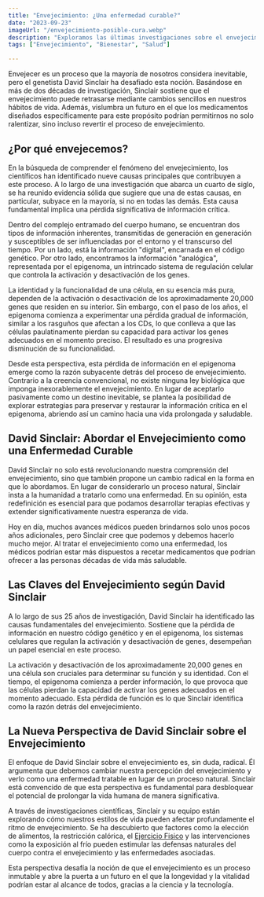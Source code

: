 ```yaml
---
title: "Envejecimiento: ¿Una enfermedad curable?"
date: "2023-09-23"
imageUrl: "/envejecimiento-posible-cura.webp"
description: "Exploramos las últimas investigaciones sobre el envejecimiento y las posibles curas en el horizonte. Desde avances científicos hasta hábitos de vida, descubre cómo estamos acercándonos a la posibilidad de envejecer de manera más saludable."
tags: ["Envejecimiento", "Bienestar", "Salud"]

---
```


<CustomImage
  src="https://raw.githubusercontent.com/sebiten/posts/main/images/envejecimiento-posible-cura.webp"
  alt="Envejecimiento: ¿Una enfermedad curable?"
/>

Envejecer es un proceso que la mayoría de nosotros considera inevitable, pero el genetista David Sinclair ha desafiado esta noción. Basándose en más de dos décadas de investigación, Sinclair sostiene que el envejecimiento puede retrasarse mediante cambios sencillos en nuestros hábitos de vida. Además, vislumbra un futuro en el que los medicamentos diseñados específicamente para este propósito podrían permitirnos no solo ralentizar, sino incluso revertir el proceso de envejecimiento.

## ¿Por qué envejecemos?

En la búsqueda de comprender el fenómeno del envejecimiento, los científicos han identificado nueve causas principales que contribuyen a este proceso. A lo largo de una investigación que abarca un cuarto de siglo, se ha reunido evidencia sólida que sugiere que una de estas causas, en particular, subyace en la mayoría, si no en todas las demás. Esta causa fundamental implica una pérdida significativa de información crítica.

Dentro del complejo entramado del cuerpo humano, se encuentran dos tipos de información inherentes, transmitidas de generación en generación y susceptibles de ser influenciadas por el entorno y el transcurso del tiempo. Por un lado, está la información "digital", encarnada en el código genético. Por otro lado, encontramos la información "analógica", representada por el epigenoma, un intrincado sistema de regulación celular que controla la activación y desactivación de los genes.

La identidad y la funcionalidad de una célula, en su esencia más pura, dependen de la activación o desactivación de los aproximadamente 20,000 genes que residen en su interior. Sin embargo, con el paso de los años, el epigenoma comienza a experimentar una pérdida gradual de información, similar a los rasguños que afectan a los CDs, lo que conlleva a que las células paulatinamente pierdan su capacidad para activar los genes adecuados en el momento preciso. El resultado es una progresiva disminución de su funcionalidad.

Desde esta perspectiva, esta pérdida de información en el epigenoma emerge como la razón subyacente detrás del proceso de envejecimiento. Contrario a la creencia convencional, no existe ninguna ley biológica que imponga inexorablemente el envejecimiento. En lugar de aceptarlo pasivamente como un destino inevitable, se plantea la posibilidad de explorar estrategias para preservar y restaurar la información crítica en el epigenoma, abriendo así un camino hacia una vida prolongada y saludable.

## David Sinclair: Abordar el Envejecimiento como una Enfermedad Curable

David Sinclair no solo está revolucionando nuestra comprensión del envejecimiento, sino que también propone un cambio radical en la forma en que lo abordamos. En lugar de considerarlo un proceso natural, Sinclair insta a la humanidad a tratarlo como una enfermedad. En su opinión, esta redefinición es esencial para que podamos desarrollar terapias efectivas y extender significativamente nuestra esperanza de vida.

Hoy en día, muchos avances médicos pueden brindarnos solo unos pocos años adicionales, pero Sinclair cree que podemos y debemos hacerlo mucho mejor. Al tratar el envejecimiento como una enfermedad, los médicos podrían estar más dispuestos a recetar medicamentos que podrían ofrecer a las personas décadas de vida más saludable.

## Las Claves del Envejecimiento según David Sinclair

A lo largo de sus 25 años de investigación, David Sinclair ha identificado las causas fundamentales del envejecimiento. Sostiene que la pérdida de información en nuestro código genético y en el epigenoma, los sistemas celulares que regulan la activación y desactivación de genes, desempeñan un papel esencial en este proceso.

La activación y desactivación de los aproximadamente 20,000 genes en una célula son cruciales para determinar su función y su identidad. Con el tiempo, el epigenoma comienza a perder información, lo que provoca que las células pierdan la capacidad de activar los genes adecuados en el momento adecuado. Esta pérdida de función es lo que Sinclair identifica como la razón detrás del envejecimiento.

## La Nueva Perspectiva de David Sinclair sobre el Envejecimiento

El enfoque de David Sinclair sobre el envejecimiento es, sin duda, radical. Él argumenta que debemos cambiar nuestra percepción del envejecimiento y verlo como una enfermedad tratable en lugar de un proceso natural. Sinclair está convencido de que esta perspectiva es fundamental para desbloquear el potencial de prolongar la vida humana de manera significativa.

A través de investigaciones científicas, Sinclair y su equipo están explorando cómo nuestros estilos de vida pueden afectar profundamente el ritmo de envejecimiento. Se ha descubierto que factores como la elección de alimentos, la restricción calórica, el [Ejercicio Fisico](https://abelardo.blog/posts/futuro-saludable) y las intervenciones como la exposición al frío pueden estimular las defensas naturales del cuerpo contra el envejecimiento y las enfermedades asociadas. 

Esta perspectiva desafía la noción de que el envejecimiento es un proceso inmutable y abre la puerta a un futuro en el que la longevidad y la vitalidad podrían estar al alcance de todos, gracias a la ciencia y la tecnología.


